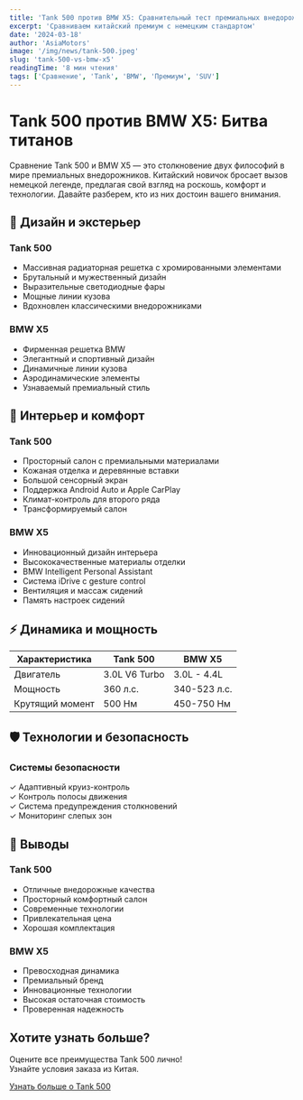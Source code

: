 ```yaml
---
title: 'Tank 500 против BMW X5: Сравнительный тест премиальных внедорожников'
excerpt: 'Сравниваем китайский премиум с немецким стандартом'
date: '2024-03-18'
author: 'AsiaMotors'
image: '/img/news/tank-500.jpeg'
slug: 'tank-500-vs-bmw-x5'
readingTime: '8 мин чтения'
tags: ['Сравнение', 'Tank', 'BMW', 'Премиум', 'SUV']
---
```


# Tank 500 против BMW X5: Битва титанов

<div class="intro-block">
    <p class="intro-text">
        Сравнение Tank 500 и BMW X5 — это столкновение двух философий в мире
        премиальных внедорожников. Китайский новичок бросает вызов немецкой
        легенде, предлагая свой взгляд на роскошь, комфорт и технологии. Давайте
        разберем, кто из них достоин вашего внимания.
    </p>
</div>

## 🎯 Дизайн и экстерьер

<div class="comparison-grid">
    <div class="car-card">
        <h3 class="car-title">Tank 500</h3>
        <ul class="car-specs">
            <li>Массивная радиаторная решетка с хромированными элементами</li>
            <li>Брутальный и мужественный дизайн</li>
            <li>Выразительные светодиодные фары</li>
            <li>Мощные линии кузова</li>
            <li>Вдохновлен классическими внедорожниками</li>
        </ul>
    </div>
    <div class="car-card">
        <h3 class="car-title">BMW X5</h3>
        <ul class="car-specs">
            <li>Фирменная решетка BMW</li>
            <li>Элегантный и спортивный дизайн</li>
            <li>Динамичные линии кузова</li>
            <li>Аэродинамические элементы</li>
            <li>Узнаваемый премиальный стиль</li>
        </ul>
    </div>
</div>

## 💺 Интерьер и комфорт

<div class="comparison-grid">
    <div class="car-card">
        <h3 class="car-title">Tank 500</h3>
        <ul class="car-specs">
            <li>Просторный салон с премиальными материалами</li>
            <li>Кожаная отделка и деревянные вставки</li>
            <li>Большой сенсорный экран</li>
            <li>Поддержка Android Auto и Apple CarPlay</li>
            <li>Климат-контроль для второго ряда</li>
            <li>Трансформируемый салон</li>
        </ul>
    </div>
    <div class="car-card">
        <h3 class="car-title">BMW X5</h3>
        <ul class="car-specs">
            <li>Инновационный дизайн интерьера</li>
            <li>Высококачественные материалы отделки</li>
            <li>BMW Intelligent Personal Assistant</li>
            <li>Система iDrive с gesture control</li>
            <li>Вентиляция и массаж сидений</li>
            <li>Память настроек сидений</li>
        </ul>
    </div>
</div>

## ⚡ Динамика и мощность

<table class="specs-table">
    <thead>
        <tr>
            <th>Характеристика</th>
            <th>Tank 500</th>
            <th>BMW X5</th>
        </tr>
    </thead>
    <tbody>
        <tr>
            <td>Двигатель</td>
            <td>3.0L V6 Turbo</td>
            <td>3.0L - 4.4L</td>
        </tr>
        <tr>
            <td>Мощность</td>
            <td>360 л.с.</td>
            <td>340-523 л.с.</td>
        </tr>
        <tr>
            <td>Крутящий момент</td>
            <td>500 Нм</td>
            <td>450-750 Нм</td>
        </tr>
    </tbody>
</table>

## 🛡️ Технологии и безопасность

<div class="features-box">
    <h3>Системы безопасности</h3>
    <div class="features-list">
        <div class="feature-item">
            <span class="feature-check">✓</span>
            Адаптивный круиз-контроль
        </div>
        <div class="feature-item">
            <span class="feature-check">✓</span>
            Контроль полосы движения
        </div>
        <div class="feature-item">
            <span class="feature-check">✓</span>
            Система предупреждения столкновений
        </div>
        <div class="feature-item">
            <span class="feature-check">✓</span>
            Мониторинг слепых зон
        </div>
    </div>
</div>

## 🎯 Выводы

<div class="conclusions-grid">
    <div class="pros-box">
        <h3>Tank 500</h3>
        <ul class="specs-list">
            <li>Отличные внедорожные качества</li>
            <li>Просторный комфортный салон</li>
            <li>Современные технологии</li>
            <li>Привлекательная цена</li>
            <li>Хорошая комплектация</li>
        </ul>
    </div>
    <div class="pros-box">
        <h3>BMW X5</h3>
        <ul class="specs-list">
            <li>Превосходная динамика</li>
            <li>Премиальный бренд</li>
            <li>Инновационные технологии</li>
            <li>Высокая остаточная стоимость</li>
            <li>Проверенная надежность</li>
        </ul>
    </div>
</div>

<div class="cta-box">
    <h2>Хотите узнать больше?</h2>
    <p>
        Оцените все преимущества Tank 500 лично! <br>
        Узнайте условия заказа из Китая.
    </p>
    <a href="/contacts" class="cta-button">
        Узнать больше о Tank 500
    </a>
</div>
